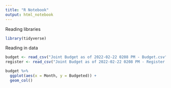 ```yaml
---
title: "R Notebook"
output: html_notebook
---
```


Reading libraries
```r
library(tidyverse)
```

Reading in data
```r
budget <- read_csv("Joint Budget as of 2022-02-22 0208 PM - Budget.csv")
register <- read_csv("Joint Budget as of 2022-02-22 0208 PM - Register.csv")
```

```r
budget %>%
  ggplot(aes(x = Month, y = Budgeted)) +
  geom_col() 
```

